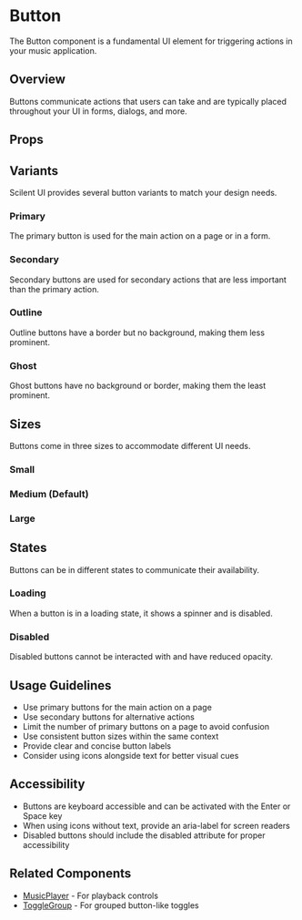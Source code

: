 
<Meta of={ButtonStories} />

# Button

The Button component is a fundamental UI element for triggering actions in your music application.

## Overview

Buttons communicate actions that users can take and are typically placed throughout your UI in forms, dialogs, and more.

<Canvas of={ButtonStories.Primary} />

## Props

<Controls />

## Variants

Scilent UI provides several button variants to match your design needs.

### Primary

The primary button is used for the main action on a page or in a form.

<Canvas of={ButtonStories.Primary} />

### Secondary

Secondary buttons are used for secondary actions that are less important than the primary action.

<Canvas of={ButtonStories.Secondary} />

### Outline

Outline buttons have a border but no background, making them less prominent.

<Canvas of={ButtonStories.Outline} />

### Ghost

Ghost buttons have no background or border, making them the least prominent.

<Canvas of={ButtonStories.Ghost} />

## Sizes

Buttons come in three sizes to accommodate different UI needs.

### Small

<Canvas of={ButtonStories.Small} />

### Medium (Default)

<Canvas of={ButtonStories.Medium} />

### Large

<Canvas of={ButtonStories.Large} />

## States

Buttons can be in different states to communicate their availability.

### Loading

When a button is in a loading state, it shows a spinner and is disabled.

<Canvas of={ButtonStories.Loading} />

### Disabled

Disabled buttons cannot be interacted with and have reduced opacity.

<Canvas of={ButtonStories.Disabled} />

## Usage Guidelines

- Use primary buttons for the main action on a page
- Use secondary buttons for alternative actions
- Limit the number of primary buttons on a page to avoid confusion
- Use consistent button sizes within the same context
- Provide clear and concise button labels
- Consider using icons alongside text for better visual cues

## Accessibility

- Buttons are keyboard accessible and can be activated with the Enter or Space key
- When using icons without text, provide an aria-label for screen readers
- Disabled buttons should include the disabled attribute for proper accessibility

## Related Components

- [MusicPlayer](/docs/components-musicplayer--docs) - For playback controls
- [ToggleGroup](/docs/components-togglegroup--docs) - For grouped button-like toggles 
